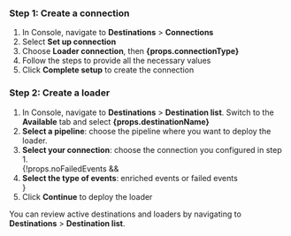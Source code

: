 ### Step 1: Create a connection

<ol>
<li>In Console, navigate to <strong>Destinations</strong>&nbsp;&gt;&nbsp;<strong>Connections</strong></li>
<li>Select <strong>Set up connection</strong></li>
<li>Choose <strong>Loader connection</strong>, then <strong>{props.connectionType}</strong></li>
<li>Follow the steps to provide all the necessary values</li>
<li>Click <strong>Complete setup</strong> to create the connection</li>
</ol>

### Step 2: Create a loader

<ol>
<li>In Console, navigate to <strong>Destinations</strong>&nbsp;&gt;&nbsp;<strong>Destination list</strong>. Switch to the <strong>Available</strong> tab and select <strong>{props.destinationName}</strong></li>
<li><strong>Select a pipeline</strong>: choose the pipeline where you want to deploy the loader.</li>
<li><strong>Select your connection</strong>: choose the connection you configured in step 1.</li>
{!props.noFailedEvents && <li><strong>Select the type of events</strong>: enriched events or failed events</li>}
<li>Click <strong>Continue</strong> to deploy the loader</li>
</ol>

You can review active destinations and loaders by navigating to **Destinations**&nbsp;&gt;&nbsp;**Destination list**.
